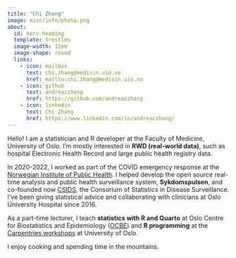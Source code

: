 ```yaml
---
title: "Chi Zhang"
image: misc/info/photo.png
about:
  id: hero-heading
  template: trestles
  image-width: 12em
  image-shape: round
  links:
    - icon: mailbox
      text: chi.zhang@medisin.uio.no
      href: mailto:chi.zhang@medisin.uio.no
    - icon: github
      text: andreaczhang
      href: https://github.com/andreaczhang
    - icon: linkedin
      text: Chi Zhang
      href: https://www.linkedin.com/in/andreaczhang/
---
```


::: {#hero-heading}

Hello! I am a statistician and R developer at the Faculty of Medicine, University of Oslo. I'm mostly interested in **RWD (real-world data)**, such as hospital Electronic Health Record and large public health registry data. 

In 2020-2022, I worked as part of the COVID emergency response at the [Norwegian Institute of Public Health](https://www.fhi.no/en/). I helped develop the open source real-time analysis and public health surveillance system, **Sykdomspulsen**, and co-founded now [CSIDS](https://www.csids.no), the Consorium of Statistics in Disease Surveillance. I've been giving statistical advice and collaborating with clinicians at Oslo University Hospital since 2016.

As a part-time lecturer, I teach **statistics with R and Quarto** at Oslo Centre for Biostatistics and Epidemiology ([OCBE](https://www.med.uio.no/imb/english/research/centres/ocbe/)) and **R programming** at the [Carpentries workshops](https://www.ub.uio.no/english/libraries/dsc/carpentry-uio/) at University of Oslo.


I enjoy cooking and spending time in the mountains.
:::
